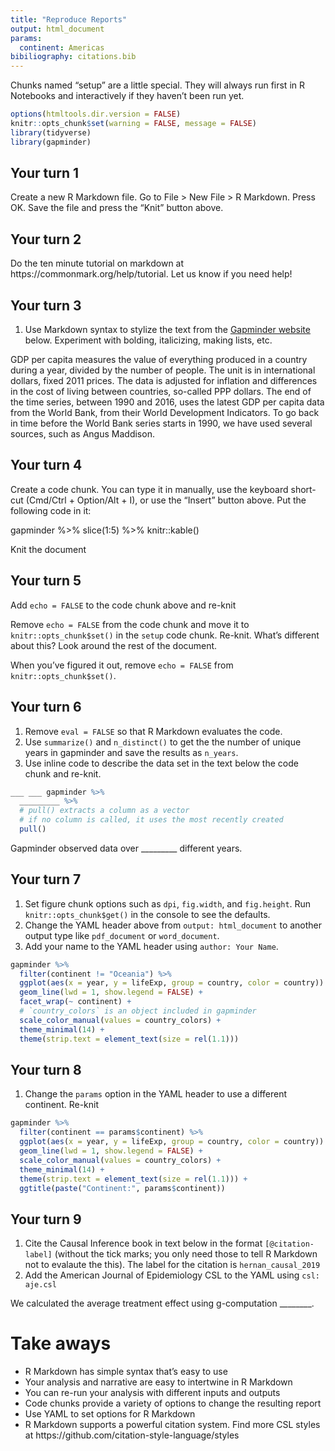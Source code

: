```yaml
---
title: "Reproduce Reports"
output: html_document
params: 
  continent: Americas
bibiliography: citations.bib
---
```


Chunks named "setup" are a little special. They will always run first in R Notebooks and interactively if they haven't been run yet.

```r
options(htmltools.dir.version = FALSE)
knitr::opts_chunk$set(warning = FALSE, message = FALSE)
library(tidyverse)
library(gapminder)
```

## Your turn 1

Create a new R Markdown file. Go to File > New File > R Markdown. Press OK. Save the file and press the "Knit" button above.

## Your turn 2

Do the ten minute tutorial on markdown at https://commonmark.org/help/tutorial. Let us know if you need help!

## Your turn 3

1. Use Markdown syntax to stylize the text from the [Gapminder website](https://www.gapminder.org/data/documentation/gd001/) below. Experiment with bolding, italicizing, making lists, etc.

GDP per capita measures the value of everything produced in a country during a year, divided by the number of people. The unit is in international dollars, fixed 2011 prices. The data is adjusted for inflation and differences in the cost of living between countries, so-called PPP dollars. The end of the time series, between 1990 and 2016, uses the latest GDP per capita data from the World Bank, from their World Development Indicators. To go back in time before the World Bank series starts in 1990, we have used several sources, such as Angus Maddison. 

## Your turn 4

Create a code chunk. You can type it in manually, use the keyboard short-cut (Cmd/Ctrl + Option/Alt + I), or use the "Insert" button above. Put the following code in it:

gapminder %>% 
  slice(1:5) %>% 
  knitr::kable()
  
Knit the document

## Your turn 5
  
Add `echo = FALSE` to the code chunk above and re-knit

Remove `echo = FALSE` from the code chunk and move it to `knitr::opts_chunk$set()` in the `setup` code chunk. Re-knit. What's different about this? Look around the rest of the document.

When you've figured it out, remove `echo = FALSE` from `knitr::opts_chunk$set()`.

## Your turn 6

1. Remove `eval = FALSE` so that R Markdown evaluates the code.
2. Use `summarize()` and `n_distinct()` to get the the number of unique years in gapminder and save the results as `n_years`.
3. Use inline code to describe the data set in the text below the code chunk and re-knit.

```r
___ ___ gapminder %>% 
  _________ %>% 
  # pull() extracts a column as a vector
  # if no column is called, it uses the most recently created
  pull()
```

Gapminder observed data over _________ different years.


## Your turn 7

1. Set figure chunk options such as `dpi`, `fig.width`, and `fig.height`. Run `knitr::opts_chunk$get()` in the console to see the defaults.
2. Change the YAML header above from `output: html_document` to another output type like `pdf_document` or `word_document`.
3. Add your name to the YAML header using `author: Your Name`.

```r
gapminder %>% 
  filter(continent != "Oceania") %>% 
  ggplot(aes(x = year, y = lifeExp, group = country, color = country)) +
  geom_line(lwd = 1, show.legend = FALSE) + 
  facet_wrap(~ continent) +
  # `country_colors` is an object included in gapminder
  scale_color_manual(values = country_colors) + 
  theme_minimal(14) + 
  theme(strip.text = element_text(size = rel(1.1)))
```


## Your turn 8

1. Change the `params` option in the YAML header to use a different continent. Re-knit

```r
gapminder %>% 
  filter(continent == params$continent) %>% 
  ggplot(aes(x = year, y = lifeExp, group = country, color = country)) +
  geom_line(lwd = 1, show.legend = FALSE) + 
  scale_color_manual(values = country_colors) +
  theme_minimal(14) + 
  theme(strip.text = element_text(size = rel(1.1))) +
  ggtitle(paste("Continent:", params$continent))
```

## Your turn 9

1. Cite the Causal Inference book in text below in the format ```[@citation-label]``` (without the tick marks; you only need those to tell R Markdown not to evalaute the this). The label for the citation is `hernan_causal_2019`
2. Add the American Journal of Epidemiology CSL to the YAML using `
csl: aje.csl`

We calculated the average treatment effect using g-computation ________.

# Take aways

* R Markdown has simple syntax that's easy to use
* Your analysis and narrative are easy to intertwine in R Markdown
* You can re-run your analysis with different inputs and outputs
* Code chunks provide a variety of options to change the resulting report
* Use YAML to set options for R Markdown
* R Markdown supports a powerful citation system. Find more CSL styles at https://github.com/citation-style-language/styles


